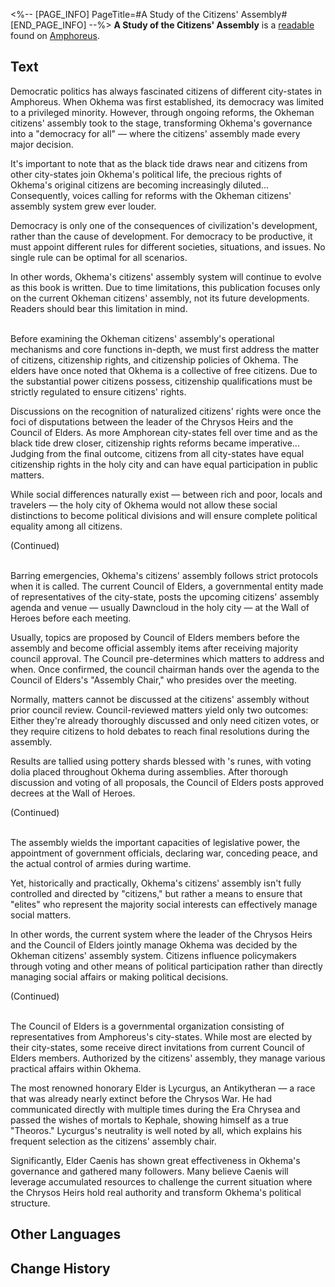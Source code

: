 <%-- [PAGE_INFO]
PageTitle=#A Study of the Citizens' Assembly#
[END_PAGE_INFO] --%>
{{Readable Infobox
|id           = 509
|partIds      = 190834
|title        = 
|image        = Item A Study of the Citizens' Assembly.png
|world        = Amphoreus
|parts        = 1
|author       = <!--to be added-->
|description  = A comprehensive study on the evolution and mechanisms of Okhema's citizens' assembly, offering crucial insights into the city-state's political system.
|part1        = A Study of the Citizens' Assembly
|source1      = {{cx|Source missing}}
|characters   = 
|factions     = 
}}
'''A Study of the Citizens' Assembly''' is a [[readable]] found on [[Amphoreus]].
<!--
==Location==
{{Map Embed|<map name>|<marker id>}}
-->
==Text==
Democratic politics has always fascinated citizens of different city-states in Amphoreus. When Okhema was first established, its democracy was limited to a privileged minority. However, through ongoing reforms, the Okheman citizens' assembly took to the stage, transforming Okhema's governance into a "democracy for all" &mdash; where the citizens' assembly made every major decision.

It's important to note that as the black tide draws near and citizens from other city-states join Okhema's political life, the precious rights of Okhema's original citizens are becoming increasingly diluted... Consequently, voices calling for reforms with the Okheman citizens' assembly system grew ever louder.

Democracy is only one of the consequences of civilization's development, rather than the cause of development. For democracy to be productive, it must appoint different rules for different societies, situations, and issues. No single rule can be optimal for all scenarios.

In other words, Okhema's citizens' assembly system will continue to evolve as this book is written. Due to time limitations, this publication focuses only on the current Okheman citizens' assembly, not its future developments. Readers should bear this limitation in mind.

'''{{Size|28|Citizens, Citizenship, and Citizenship Policies of Okhema}}'''<br />Before examining the Okheman citizens' assembly's operational mechanisms and core functions in-depth, we must first address the matter of citizens, citizenship rights, and citizenship policies of Okhema. The elders have once noted that Okhema is a collective of free citizens. Due to the substantial power citizens possess, citizenship qualifications must be strictly regulated to ensure citizens' rights.

Discussions on the recognition of naturalized citizens' rights were once the foci of disputations between the leader of the Chrysos Heirs and the Council of Elders. As more Amphorean city-states fell over time and as the black tide drew closer, citizenship rights reforms became imperative... Judging from the final outcome, citizens from all city-states have equal citizenship rights in the holy city and can have equal participation in public matters.

While social differences naturally exist &mdash; between rich and poor, locals and travelers &mdash; the holy city of Okhema would not allow these social distinctions to become political divisions and will ensure complete political equality among all citizens.

(Continued)

'''{{Size|28|Operational Mechanisms of the Citizens' Assembly}}'''<br />Barring emergencies, Okhema's citizens' assembly follows strict protocols when it is called. The current Council of Elders, a governmental entity made of representatives of the city-state, posts the upcoming citizens' assembly agenda and venue &mdash; usually Dawncloud in the holy city &mdash; at the Wall of Heroes before each meeting.

Usually, topics are proposed by Council of Elders members before the assembly and become official assembly items after receiving majority council approval. The Council pre-determines which matters to address and when. Once confirmed, the council chairman hands over the agenda to the Council of Elders's "Assembly Chair," who presides over the meeting.

Normally, matters cannot be discussed at the citizens' assembly without prior council review. Council-reviewed matters yield only two outcomes: Either they're already thoroughly discussed and only need citizen votes, or they require citizens to hold debates to reach final resolutions during the assembly.

Results are tallied using pottery shards blessed with {{Rubi|Kephale|Worldbearing Titan}}'s runes, with voting dolia placed throughout Okhema during assemblies. After thorough discussion and voting of all proposals, the Council of Elders posts approved decrees at the Wall of Heroes.

(Continued)

'''{{Size|28|Core Functions of the Citizens' Assembly}}'''<br />The assembly wields the important capacities of legislative power, the appointment of government officials, declaring war, conceding peace, and the actual control of armies during wartime.

Yet, historically and practically, Okhema's citizens' assembly isn't fully controlled and directed by "citizens," but rather a means to ensure that "elites" who represent the majority social interests can effectively manage social matters.

In other words, the current system where the leader of the Chrysos Heirs and the Council of Elders jointly manage Okhema was decided by the Okheman citizens' assembly system. Citizens influence policymakers through voting and other means of political participation rather than directly managing social affairs or making political decisions.

(Continued)

'''{{Size|28|Appendix: Principal Members of the Council of Elders}}'''<br />The Council of Elders is a governmental organization consisting of representatives from Amphoreus's city-states. While most are elected by their city-states, some receive direct invitations from current Council of Elders members. Authorized by the citizens' assembly, they manage various practical affairs within Okhema.

The most renowned honorary Elder is Lycurgus, an Antikytheran &mdash; a race that was already nearly extinct before the Chrysos War. He had communicated directly with {{Rubi|Kephale|Worldbearing Titan}} multiple times during the Era Chrysea and passed the wishes of mortals to Kephale, showing himself as a true "Theoros." Lycurgus's neutrality is well noted by all, which explains his frequent selection as the citizens' assembly chair.

Significantly, Elder Caenis has shown great effectiveness in Okhema's governance and gathered many followers. Many believe Caenis will leverage accumulated resources to challenge the current situation where the Chrysos Heirs hold real authority and transform Okhema's political structure.

<!--
==Trivia==
* 
-->
==Other Languages==
{{Other Languages
|en   = A Study of the Citizens' Assembly
|zhs  = 关于「公民大会」的考察
|zht  = 關於「公民大會」的考察
|ja   = 「民会」に関する考察
|ko   = 「시민 총회」에 관한 고찰
|es   = Investigación sobre la asamblea de ciudadanos
|fr   = Étude de l'assemblée citoyenne
|ru   = Исследование о народном собрании
|th   = การศึกษาเกี่ยวกับ "สมัชชาพลเรือน"
|vi   = Khảo Sát Về "Đại Hội Công Dân"
|de   = Eine Studie über die Bürgerversammlung
|id   = Penelitian Tentang "Sidang Warga"
|pt   = Estudo da Assembleia dos Cidadãos
}}

==Change History==
{{Change History|3.2}}